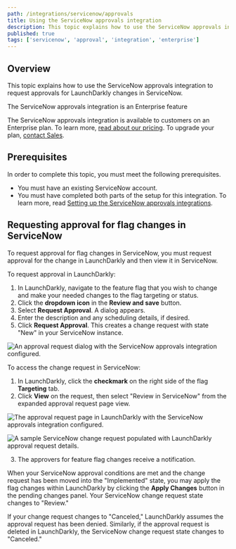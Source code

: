 ```yaml
---
path: /integrations/servicenow/approvals
title: Using the ServiceNow approvals integration
description: This topic explains how to use the ServiceNow approvals integration to request approvals for LaunchDarkly changes in ServiceNow.
published: true
tags: ['servicenow', 'approval', 'integration', 'enterprise']
---
```


## Overview

This topic explains how to use the ServiceNow approvals integration to request approvals for LaunchDarkly changes in ServiceNow.

<Callout intent="info">
<CalloutTitle>The ServiceNow approvals integration is an Enterprise feature</CalloutTitle>
<CalloutDescription>

The ServiceNow approvals integration is available to customers on an Enterprise plan. To learn more, [read about our pricing](https://launchdarkly.com/pricing/). To upgrade your plan, [contact Sales](https://launchdarkly.com/contact-sales/).

</CalloutDescription>
</Callout>


## Prerequisites

In order to complete this topic, you must meet the following prerequisites.

- You must have an existing ServiceNow account.
- You must have completed both parts of the setup for this integration. To learn more, read [Setting up the ServiceNow approvals integrations](/integrations/servicenow/setting-up).

## Requesting approval for flag changes in ServiceNow

To request approval for flag changes in ServiceNow, you must request approval for the change in LaunchDarkly and then view it in ServiceNow.

To request approval in LaunchDarkly:

1. In LaunchDarkly, navigate to the feature flag that you wish to change and make your needed changes to the flag targeting or status.
2. Click the **dropdown icon** in the **Review and save** button.
3. Select **Request Approval**. A dialog appears.
4. Enter the description and any scheduling details, if desired.
5. Click **Request Approval**. This creates a change request with state "New" in your ServiceNow instance.

![An approval request dialog with the ServiceNow approvals integration configured.](servicenow-create-approval-request-modal.png)

To access the change request in ServiceNow:

1. In LaunchDarkly, click the **checkmark** on the right side of the flag **Targeting** tab.
2. Click **View** on the request, then select "Review in ServiceNow" from the expanded approval request page view.

![The approval request page in LaunchDarkly with the ServiceNow approvals integration configured.](servicenow-approval-request.png)

![A sample ServiceNow change request populated with LaunchDarkly approval request details.](servicenow-change-request.png)

3. The approvers for feature flag changes receive a notification.

When your ServiceNow approval conditions are met and the change request has been moved into the "Implemented" state, you may apply the flag changes within LaunchDarkly by clicking the **Apply Changes** button in the pending changes panel. Your ServiceNow change request state changes to "Review."

If your change request changes to "Canceled," LaunchDarkly assumes the approval request has been denied. Similarly, if the approval request is deleted in LaunchDarkly, the ServiceNow change request state changes to "Canceled."
